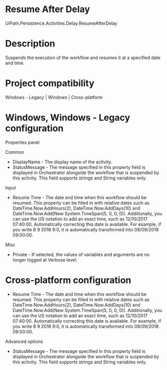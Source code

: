 ﻿# Resume After Delay

UiPath.Persistence.Activities.Delay.ResumeAfterDelay

# Description

Suspends the execution of the workflow and resumes it at a specified date and time.

# Project compatibility

Windows - Legacy | Windows | Cross-platform

# Windows, Windows - Legacy configuration

Properties panel

Common

* DisplayName - The display name of the activity.
* StatusMessage - The message specified in this property field is displayed in Orchestrator alongside the workflow that is suspended by this activity. This field supports strings and String variables only.

Input

* Resume Time - The date and time when this workflow should be resumed. This property can be filled in with relative dates such as DateTime.Now.AddHours(2), DateTime.Now.AddDays(10) and DateTime.Now.Add(New System.TimeSpan(5, 0, 0, 0)). Additionally, you can use the US notation to add an exact time, such as 12/10/2017 07:40:00. Automatically correcting this date is available. For example, if you write 8 9 2018 9:0, it is automatically transformed into 08/09/2018 09:00:00.

Misc

* Private - If selected, the values of variables and arguments are no longer logged at Verbose level.

# Cross-platform configuration

* Resume Time - The date and time when this workflow should be resumed. This property can be filled in with relative dates such as DateTime.Now.AddHours(2), DateTime.Now.AddDays(10) and DateTime.Now.Add(New System.TimeSpan(5, 0, 0, 0)). Additionally, you can use the US notation to add an exact time, such as 12/10/2017 07:40:00. Automatically correcting this date is available. For example, if you write 8 9 2018 9:0, it is automatically transformed into 08/09/2018 09:00:00.

Advanced options

* StatusMessage - The message specified in this property field is displayed in Orchestrator alongside the workflow that is suspended by this activity. This field supports strings and String variables only.
